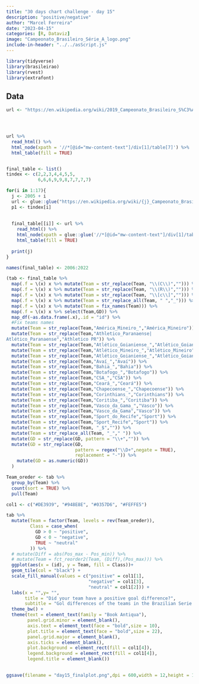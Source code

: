 ```yaml
---
title: "30 days chart challenge - day 15"
description: "positive/negative"
author: "Marcel Ferreira"
date: "2023-04-15"
categories: [R, Dataviz]
image: "Campeonato_Brasileiro_Série_A_logo.png"
include-in-header: "../../asScript.js"
---
```


```r
library(tidyverse)
library(brasileirao)
library(rvest)
library(extrafont)
```

## Data

```r
url <- "https://en.wikipedia.org/wiki/2019_Campeonato_Brasileiro_S%C3%A9rie_A"




url %>% 
  read_html() %>% 
  html_node(xpath = '//*[@id="mw-content-text"]/div[1]/table[7]') %>% 
  html_table(fill = TRUE)


final_table <- list()
tindex <- c(2,2,3,4,4,5,5,
            6,6,6,9,9,8,7,7,7,7)

for(i in 1:17){
  j <- 2005 + i
  url <- glue::glue("https://en.wikipedia.org/wiki/{j}_Campeonato_Brasileiro_S%C3%A9rie_A")
  p1 <- tindex[i]
  
  
  final_table[[i]] <- url %>% 
    read_html() %>% 
    html_node(xpath = glue::glue('//*[@id="mw-content-text"]/div[1]/table[{p1}]')) %>% 
    html_table(fill = TRUE)
  
  print(j)
}
```

```r
names(final_table) <- 2006:2022

(tab <- final_table %>%
  map(.f = \(x) x %>% mutate(Team = str_replace(Team, "\\(C\\)",""))) %>%
  map(.f = \(x) x %>% mutate(Team = str_replace(Team, "\\(R\\)",""))) %>%
  map(.f = \(x) x %>% mutate(Team = str_replace(Team, "\\[c\\]",""))) %>%
  map(.f = \(x) x %>% mutate(Team = str_replace_all(Team, " ","_"))) %>%
  map(.f = \(x) x %>% mutate(Team = fix_names(Team))) %>%
  map(.f = \(x) x %>% select(Team,GD)) %>%
  map_df(~as.data.frame(.x),.id = "id") %>% 
  #Fix teams names
  mutate(Team = str_replace(Team,"América_Mineiro_","América_Mineiro")) %>%
  mutate(Team = str_replace(Team,"Athletico_Paranaense|
Atlético_Paranaense","Athletico PR")) %>%
  mutate(Team = str_replace(Team,"Atlético_Goianiense_","Atlético_Goianiense")) %>%
  mutate(Team = str_replace(Team,"Atlético_Mineiro_","Atlético_Mineiro")) %>%
  mutate(Team = str_replace(Team,"Atlético_Goianiense_","Atlético_Goianiense")) %>%
  mutate(Team = str_replace(Team,"Avaí_","Avaí")) %>%
  mutate(Team = str_replace(Team,"Bahia_","Bahia")) %>%
  mutate(Team = str_replace(Team,"Botafogo_","Botafogo")) %>%
  mutate(Team = str_replace(Team,"CSA_","CSA")) %>%
  mutate(Team = str_replace(Team,"Ceará_","Ceará")) %>%
  mutate(Team = str_replace(Team,"Chapecoense_","Chapecoense")) %>%
  mutate(Team = str_replace(Team,"Corinthians_","Corinthians")) %>%
  mutate(Team = str_replace(Team,"Coritiba_","Coritiba")) %>%
  mutate(Team = str_replace(Team,"Vasco_da_Gama_","Vasco")) %>%
  mutate(Team = str_replace(Team,"Vasco_da_Gama","Vasco")) %>%
  mutate(Team = str_replace(Team,"Sport_do_Recife","Sport")) %>%
  mutate(Team = str_replace(Team,"Sport_Recife","Sport")) %>%
  mutate(Team = str_replace(Team, "_$","")) %>%
  mutate(Team = str_replace_all(Team, "_"," ")) %>%
  mutate(GD = str_replace(GD, pattern = "\\+","")) %>%
  mutate(GD = str_replace(GD,
                          pattern = regex("\\D+",negate = TRUE),
                          replacement = "-")) %>%
    mutate(GD = as.numeric(GD))
  )
```

```r
Team_oreder <- tab %>%
  group_by(Team) %>%
  count(sort = TRUE) %>%
  pull(Team)

col1 <- c("#DE3939", "#948E8E", "#0357D6", "#FEFFE5")

tab %>%
  mutate(Team = factor(Team, levels = rev(Team_oreder)),
         Class = case_when(
           GD > 0 ~ "positive",
           GD < 0 ~ "negative",
           TRUE ~ "neutral"
         )) %>%
  # mutate(Diff = abs(Pos_max - Pos_min)) %>%
  # mutate(Team = fct_reorder2(Team, (Diff),(Pos_max))) %>%
  ggplot(aes(x = (id), y = Team, fill = Class))+
  geom_tile(col = "black") +
  scale_fill_manual(values = c("positive" = col1[1],
                               "negative" = col1[3],
                               "neutral" = col1[2])) +
  labs(x = "",y= "",
       title = "Did your team have a positive goal difference?",
       subtitle = "Gol differences of the teams in the Brazilian Serie A (2006~2022). Data from wikipedia.") +
  theme_bw() +
  theme(text = element_text(family = "Book Antiqua"),
        panel.grid.minor = element_blank(),
        axis.text = element_text(face = "bold",size = 10),
        plot.title = element_text(face = "bold",size = 22),
        panel.grid.major = element_blank(),
        axis.ticks = element_blank(),
        plot.background = element_rect(fill = col1[4]),
        legend.background = element_rect(fill = col1[4]),
        legend.title = element_blank())
  


```

```r
ggsave(filename = "day15_finalplot.png",dpi = 600,width = 12,height = 10)
```
